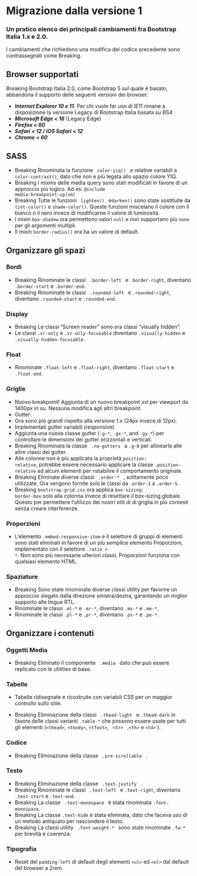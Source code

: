 
<Meta title='Documentazione/Migrazione da V1' />

# Migrazione dalla versione 1

### Un pratico elenco dei principali cambiamenti fra Bootstrap Italia 1.x e 2.0.

I cambiamenti che richiedono una modifica del codice precedente sono contrassegnati come <span class="bg-danger text-white fw-semibold px-1 d-inline-block">Breaking</span>.

## Browser supportati

<span class='bg-danger text-white fw-semibold px-1 d-inline-block'>Breaking</span> Bootstrap Italia 2.0, come Bootstrap 5
sul quale è basato, abbandona il supporto delle seguenti versioni dei browser:

- **_Internet Explorer 10 e 11_**. Per chi vuole far uso di IE11 rimane a disposizione la versione Legacy di Bootstrap Italia basata su BS4
- **_Microsoft Edge < 16_** (Legacy Edge)
- **_Firefox < 60_**
- **_Safari < 12 / iOS Safari < 12_**
- **_Chrome < 60_**

## SASS

- <span class='bg-danger text-white fw-semibold px-1 d-inline-block'>Breaking</span> Rinominata la funzione <code>
    color-yiq()
  </code> e relative variabili a <code>color-contrast()</code>, dato che non è più legata allo spazio colore YIQ.
- <span class='bg-danger text-white fw-semibold px-1 d-inline-block'>Breaking</span> I mixins delle media query sono stati
  modificati in favore di un approccio più logico. Ad es: <code>@include media-breakpoint-up(sm)</code>
- <span class='bg-danger text-white fw-semibold px-1 d-inline-block'>Breaking</span> Tutte le funzioni <code>
    lighten()
  </code> e<code>darken()</code> sono state sostituite da <code>tint-color()</code> e <code>shade-color()</code>. Queste
  funzioni miscelano il colore con il bianco o il nero invece di modificarne il valore di luminosità.
- I mixin <code>box-shadow</code> ora permettono valori <code>null</code> e non supportano più <code>none</code> per gli argomenti multipli.
- Il mixin <code>border-radius()</code> ora ha un valore di default.

## Organizzare gli spazi

### Bordi

- <span class='bg-danger text-white fw-semibold px-1 d-inline-block'>Breaking</span> Rinominate le classi <code>
    .border-left
  </code> e <code>.border-right</code>, diventano <code>.border-start</code> e <code>.border-end</code>.
- <span class='bg-danger text-white fw-semibold px-1 d-inline-block'>Breaking</span> Rinominate le classi <code>
    .rounded-left
  </code> e <code>.rounded-right</code>, diventano <code>.rounded-start</code> e <code>.rounded-end</code>.

### Display

- <span class='bg-danger text-white fw-semibold px-1 d-inline-block'>Breaking</span> Le classi “Screen reader” sono ora classi
  “visually hidden”.
- Le classi <code>.sr-only</code> e <code>.sr-only-focusable</code> diventano <code>.visually-hidden</code> e <code>.visually-hidden-focusable</code>.

### Float

- Rinominate <code>.float-left</code> e <code>.float-right</code>, diventano <code>.float-start</code> e <code>.float-end</code>.

### Griglie

- Nuovo breakpoint! Aggiunta di un nuovo breakpoint xxl per viewport da 1400px in su. Nessuna modifica agli altri breakpoint.
- Gutter:
- Ora sono più grandi rispetto alla versione 1.x (24px invece di 12px).
- Implementati gutter variabili (responsive).
- Aggiunta una nuova classe gutter (<code>.g-\*</code>, <code>.gx-\*</code>, and <code>.gy-\*</code>) per controllare le dimensioni dei gutter orizzontali e verticali.
- <span class='bg-danger text-white fw-semibold px-1 d-inline-block'>Breaking</span> Rinominata la classe <code>
    .no-gutters
  </code> a <code>.g-0</code> per allinearla alle altre classi dei gutter.
- Alle colonne non è più applicata la proprietà <code>position: relative</code>, potrebbe essere necessario applicare la classe <code>.position-relative</code> ad alcuni elementi per ristabilire il comportamento originale.
- <span class='bg-danger text-white fw-semibold px-1 d-inline-block'>Breaking</span> Eliminate diverse classi <code>
    .order-\*
  </code>
  , solitamente poco utilizzate. Ora vengono fornite solo le classi da <code>.order-1</code> a <code>.order-5</code>.
- <span class='bg-danger text-white fw-semibold px-1 d-inline-block'>Breaking</span> <code>bootstrap-grid.css</code> ora
  applica <code>box-sizing: border-box</code> solo alla colonna invece di resettare il box-sizing globale. Questo per permettere
  l’utilizzo dei nostri stili di di griglia in più contesti senza creare interferenze.

### Proporzioni

- L’elemento <code>.embed-responsive-item</code> e il selettore di gruppi di elementi sono stati eliminati in favore di un più semplice elemento Proporzioni, implementato con il selettore <code>.ratio > \*</code>. Non sono più necessarie ulteriori classi, Proporzioni funziona con qualsiasi elemento HTML.

### Spaziature

- <span class='bg-danger text-white fw-semibold px-1 d-inline-block'>Breaking</span> Sono state rinominate diverse classi
  utility per favorire un approccio slegato dalla direzione sinistra/destra, garantendo un miglior supporto alle lingue RTL.
- Rinominate le classi <code>.ml-\*</code> e <code>.mr-\*</code>, diventano <code>.ms-\*</code> e <code>.me-\*</code>.
- Rinominate le classi <code>.pl-\*</code> e <code>.pr-\*</code>, diventano <code>.ps-\*</code> e <code>.pe-\*</code>.

## Organizzare i contenuti

### Oggetti Media

- <span class='bg-danger text-white fw-semibold px-1 d-inline-block'>Breaking</span> Eliminato il componente <code>
    .media
  </code> dato che può essere replicato con le utilities di base.

### Tabelle

- Tabelle ridisegnate e ricostruite con variabili CSS per un maggior controllo sullo stile.

- <span class='bg-danger text-white fw-semibold px-1 d-inline-block'>Breaking</span> Eliminazione della classi <code>
    .thead-light
  </code> e <code>.thead-dark</code> in favore delle classi varianti <code>.table-*</code> che possono essere usate per tutti
  gli elementi (<code>&lt;thead&gt;</code>, <code>&lt;tbody&gt;</code>, <code>&lt;tfoot&gt;</code>, <code>
    &lt;tr&gt;
  </code>
  ,<code>&lt;th&gt;</code> e <code>&lt;td&gt;</code>
  ).

### Codice

- <span class='bg-danger text-white fw-semibold px-1 d-inline-block'>Breaking</span> Eliminazione della classe <code>
    .pre-scrollable
  </code>
  .

### Testo

- <span class='bg-danger text-white fw-semibold px-1 d-inline-block'>Breaking</span> Eliminazione della classe <code>
    .text-justify
  </code>
  .
- <span class='bg-danger text-white fw-semibold px-1 d-inline-block'>Breaking</span> Rinominate le classi <code>
    .text-left
  </code> e <code>.text-right</code>, diventano <code>.text-start</code> e <code>.text-end</code>.
- <span class='bg-danger text-white fw-semibold px-1 d-inline-block'>Breaking</span> La classe <code>
    .text-monospace
  </code> è stata rinominata <code>.font-monospace</code>.
- <span class='bg-danger text-white fw-semibold px-1 d-inline-block'>Breaking</span> La classe <code>.text-hide</code> è
  stata eliminata, dato che faceva uso di un metodo antiquato per nascondere il testo.
- <span class='bg-danger text-white fw-semibold px-1 d-inline-block'>Breaking</span> La classi utility <code>
    .font-weight-*
  </code> sono state rinominate <code>.fw-*</code> per brevità e coerenza.

### Tipografia

- Reset del <code>padding-left</code> di default degli elementi <code>&lt;ul&gt;</code> ed <code>&lt;ol&gt;</code> dal default del browser a 2rem.
